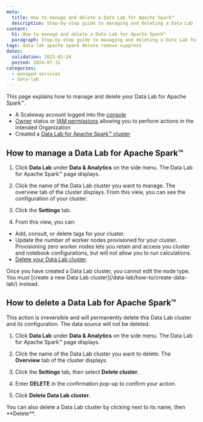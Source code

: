 ```yaml
---
meta:
  title: How to manage and delete a Data Lab for Apache Spark™
  description: Step-by-step guide to managing and deleting a Data Lab for Apache Spark™ with the Scaleway console.
content:
  h1: How to manage and delete a Data Lab for Apache Spark™
  paragraph: Step-by-step guide to managing and deleting a Data Lab for Apache Spark™ with the Scaleway console.
tags: data lab apache spark delete remove suppress
dates:
  validation: 2025-02-24
  posted: 2024-07-31
categories:
  - managed-services
  - data-lab
---
```



This page explains how to manage and delete your Data Lab for Apache Spark™.

<Requirements />

- A Scaleway account logged into the [console](https://console.scaleway.com)
- [Owner](/iam/concepts/#owner) status or [IAM permissions](/iam/concepts/#permission) allowing you to perform actions in the intended Organization
- Created a [Data Lab for Apache Spark™ cluster](/data-lab/how-to/create-data-lab/)

## How to manage a Data Lab for Apache Spark™

1. Click **Data Lab** under **Data & Analytics** on the side menu. The Data Lab for Apache Spark™ page displays.

2. Click the name of the Data Lab cluster you want to manage. The overview tab of the cluster displays. From this view, you can see the configuration of your cluster.

3. Click the **Settings** tab.

4. From this view, you can:

  - Add, consult, or delete tags for your cluster.
  - Update the number of worker nodes provisioned for your cluster.
      <Message type="note">
      Provisioning zero worker nodes lets you retain and access you cluster and notebook configurations, but will not allow you to run calculations.
      </Message>
  - [Delete your Data Lab cluster](/data-lab/how-to/manage-delete-data-lab/#how-to-delete-a-data-lab-for-apache-sparktm).

<Message type="note">
Once you have created a Data Lab cluster, you cannot edit the node type. You must [create a new Data Lab cluster](/data-lab/how-to/create-data-lab/) instead.
</Message>

## How to delete a Data Lab for Apache Spark™

<Message type="important">
  This action is irreversible and will permanently delete this Data Lab cluster and its configuration. The data source will not be deleted.
</Message>

1. Click **Data Lab** under **Data & Analytics** on the side menu. The Data Lab for Apache Spark™ page displays.

2. Click the name of the Data Lab cluster you want to delete. The **Overview** tab of the cluster displays.

3. Click the **Settings** tab, then select **Delete cluster**.

4. Enter **DELETE** in the confirmation pop-up to confirm your action.

5. Click **Delete Data Lab cluster**.

<Message type="note">
  You can also delete a Data Lab cluster by clicking <Icon name="more" /> next to its name, then **Delete**.
</Message>
